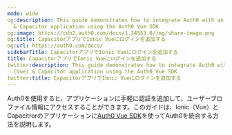 ```yaml
---
mode: wide
og:description: This guide demonstrates how to integrate Auth0 with an Ionic (Vue)
  & Capacitor application using the Auth0 Vue SDK
og:image: https://cdn2.auth0.com/docs/1.14553.0/img/share-image.png
og:title: CapacitorアプリでIonic Vueにログインを追加する
og:url: https://auth0.com/docs/
sidebarTitle: CapacitorアプリでIonic Vueにログインを追加する
title: CapacitorアプリでIonic Vueにログインを追加する
twitter:description: This guide demonstrates how to integrate Auth0 with an Ionic
  (Vue) & Capacitor application using the Auth0 Vue SDK
twitter:title: CapacitorアプリでIonic Vueにログインを追加する
---
```


Auth0を使用すると、アプリケーションに手軽に認証を追加して、ユーザープロファイル情報にアクセスすることができます。このガイドは、Ionic（Vue）とCapacitrorのアプリケーションに[Auth0 Vue SDK](https://github.com/auth0/auth0-vue)を使ってAuth0を統合する方法を説明します。